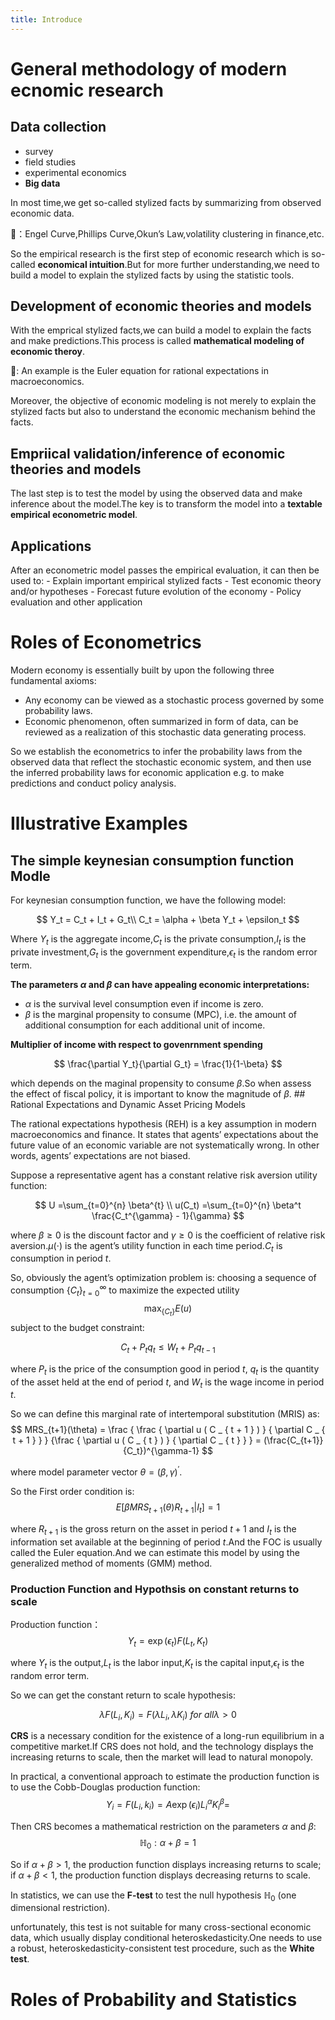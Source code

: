 ```yaml
---
title: Introduce
---
```


# General methodology of modern ecnomic research
## Data collection
- survey
- field studies
- experimental economics
- **Big data**

In most time,we get so-called stylized facts by summarizing from observed economic data.

🌰：Engel Curve,Phillips Curve,Okun's Law,volatility clustering in finance,etc.

So the empirical research is the first step of economic research which is so-called **economical intuition**.But for more further understanding,we need to build a model to explain the stylized facts by using the statistic tools.

## Development of economic theories and models
With the emprical stylized facts,we can build a model to explain the facts and make predictions.This process is called **mathematical modeling of economic theroy**.

🌰: An example is the Euler equation for rational expectations in macroeconomics.

Moreover, the objective of economic modeling is not merely to explain the stylized facts but also to understand the economic mechanism behind the facts.

## Empriical validation/inference of economic theories and models

The last step is to test the model by using the observed data and make inference about the model.The key is to transform the model into a **textable empirical econometric model**.

## Applications

After an econometric model passes the empirical
evaluation, it can then be used to:
- Explain important empirical stylized facts
- Test economic theory and/or hypotheses
- Forecast future evolution of the economy
- Policy evaluation and other application

# Roles of Econometrics

Modern economy is essentially built by upon the following three fundamental axioms:

- Any economy can be viewed as a stochastic process governed by some probability laws.
- Economic phenomenon, often summarized in form of data, can be reviewed as a realization of this stochastic data generating process.

So we establish the econometrics to infer the probability laws from the observed data that reflect the stochastic economic system, and then use the inferred probability laws for economic application e.g. to make predictions and conduct policy analysis.


# Illustrative Examples

## The simple keynesian consumption function Modle

For keynesian consumption function, we have the following model:

$$
Y_t = C_t + I_t + G_t\\
C_t = \alpha + \beta Y_t + \epsilon_t
$$

Where $Y_t$ is the aggregate income,$C_t$ is the private consumption,$I_t$ is the private investment,$G_t$ is the government expenditure,$\epsilon_t$ is the random error term.

**The parameters $\alpha$ and $\beta$ can have appealing economic interpretations:**

- $\alpha$ is the survival level consumption even if income is zero.
- $\beta$ is the marginal propensity to consume (MPC), i.e. the amount of additional consumption for each additional unit of income.

**Multiplier of income with respect to govenrnment spending**

$$
\frac{\partial Y_t}{\partial G_t} = \frac{1}{1-\beta}
$$

which depends on the maginal propensity to consume $\beta$.So when assess the effect of fiscal policy, it is important to know the magnitude of $\beta$.
## Rational Expectations and Dynamic Asset Pricing Models

The rational expectations hypothesis (REH) is a key assumption in modern macroeconomics and finance. It states that agents’ expectations about the future value of an economic variable are not systematically wrong. In other words, agents’ expectations are not biased.

Suppose a representative agent has a constant relative risk aversion utility function:

$$
U =\sum_{t=0}^{n} \beta^{t} 
\\ u(C_t) =\sum_{t=0}^{n} \beta^t \frac{C_t^{\gamma} - 1}{\gamma}
$$

where $\beta \ge 0$ is the discount factor and $\gamma \ge 0$ is the coefficient of relative risk aversion.$\mu(\cdot )$ is the agent’s utility function in each time period.$C_t$ is consumption in period $t$.

So, obviously the agent's optimization problem is: choosing a sequence of consumption $\{C_t\}_{t=0}^{\infty}$ to maximize the expected utility 
$$
\max_{\{ C_t \}} E(u)
$$
subject to the budget constraint:

$$
C_t + P_t q_t \le W_t + P_t q_{t-1}
$$

where $P_t$ is the price of the consumption good in period $t$, $q_t$ is the quantity of the asset held at the end of period $t$, and $W_t$ is the wage income in period $t$.

So we can define this marginal rate of intertemporal substitution (MRIS) as:
$$
MRS_{t+1}(\theta) = \frac { \frac { \partial u ( C _ { t + 1 } ) } { \partial C _ { t + 1 } } } {\frac { \partial u ( C _ { t } ) } { \partial C _ { t } } } = (\frac{C_{t+1}}{C_t})^{\gamma-1}
$$

where model parameter vector $\theta = (\beta,\gamma)^{'}$.

So the First order condition is:
$$
E[\beta MRS_{t+1}(\theta)R_{t+1}|I_t] = 1
$$

where $R_{t+1}$ is the gross return on the asset in period $t+1$ and $I_t$ is the information set available at the beginning of period $t$.And the FOC is usually called the Euler equation.And we can estimate this model by using the generalized method of moments (GMM) method.

### Production Function and Hypothsis on constant returns to scale
Production function：
$$
Y_t = \exp(\epsilon_t)F(L_t,K_t)
$$

where $Y_t$ is the output,$L_t$ is the labor input,$K_t$ is the capital input,$\epsilon_t$ is the random error term.

So we can get the constant return to scale hypothesis:

$$
\lambda F(L_i,K_i) = F(\lambda L_i,\lambda K_i)\ for\ all \lambda > 0
$$

**CRS** is a necessary condition for the existence of a long-run equilibrium in a competitive market.If CRS does not hold, and the technology displays the increasing returns to scale, then the market will lead to natural monopoly.

In practical, a conventional approach to estimate the production function is to use the Cobb-Douglas production function:
$$
Y_i = F(L_i,k_i) = A \exp(\epsilon_i) L_i^{\alpha}K_i^{\beta} = 
$$

Then CRS becomes a mathematical restriction on the parameters $\alpha$ and $\beta$:
$$\mathbb{H}_0 : \alpha + \beta  = 1$$

So if $\alpha + \beta > 1$, the production function displays increasing returns to scale; if $\alpha + \beta < 1$, the production function displays decreasing returns to scale.

In statistics, we can use the **F-test** to test the null hypothesis $\mathbb{H}_0$ (one dimensional restriction).

unfortunately, this test is not suitable for many cross-sectional economic data, which usually display conditional heteroskedasticity.One needs to use a robust, heteroskedasticity-consistent test procedure, such as the **White test**. 



# Roles of Probability and Statistics
